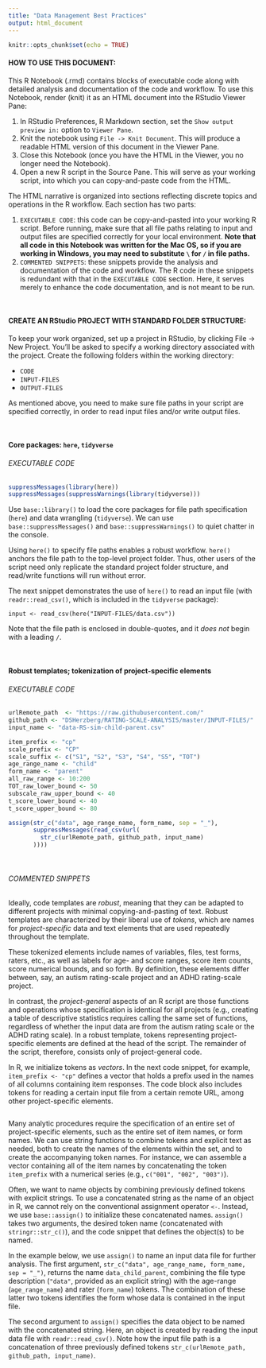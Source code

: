 ```yaml
---
title: "Data Management Best Practices"
output: html_document
---
```


```r
knitr::opts_chunk$set(echo = TRUE)
```

#### HOW TO USE THIS DOCUMENT:
This R Notebook (.rmd) contains blocks of executable code along with detailed analysis and documentation of the code and workflow. To use this Notebook, render (knit) it as an HTML document into the RStudio Viewer Pane:

1. In RStudio Preferences, R Markdown section, set the `Show output preview in:` option to `Viewer Pane`.
2. Knit the notebook using `File -> Knit Document`. This will produce a readable HTML version of this document in the Viewer Pane. 
3. Close this Notebook (once you have the HTML in the Viewer, you no longer need the Notebook).
4. Open a new R script in the Source Pane. This will serve as your working script, into which you can copy-and-paste code from the HTML.

The HTML narrative is organized into sections reflecting discrete topics and operations in the R workflow. Each section has two parts:

1. `EXECUTABLE CODE`: this code can be copy-and-pasted into your working R script. Before running, make sure that all file paths relating to input and output files are specified correctly for your local environment. __Note that all code in this Notebook was written for the Mac OS, so if you are working in Windows, you may need to substitute `\` for `/` in file paths.__
2. `COMMENTED SNIPPETS`: these snippets provide the analysis and documentation of the code and workflow. The R code in these snippets is redundant with that in the `EXECUTABLE CODE` section. Here, it serves merely to enhance the code documentation, and is not meant to be run.

<br>

#### CREATE AN RStudio PROJECT WITH STANDARD FOLDER STRUCTURE:
To keep your work organized, set up a project in RStudio, by clicking File -> New Project. You'll be asked to specify a working directory associated with the project. Create the following folders within the working directory:

* `CODE`
* `INPUT-FILES`
* `OUTPUT-FILES`
 
As mentioned above, you need to make sure file paths in your script are specified correctly, in order to read input files and/or write output files.

<br>

#### Core packages: `here`, `tidyverse`
###### EXECUTABLE CODE
```r
suppressMessages(library(here))
suppressMessages(suppressWarnings(library(tidyverse)))
```
Use `base::library()` to load the core packages for file path specification (`here`) and data wrangling (`tidyverse`). We can use `base::suppressMessages()` and `base::suppressWarnings()` to quiet chatter in the console.

Using `here()` to specify file paths enables a robust workflow. `here()` anchors the file path to the top-level project folder. Thus, other users of the script need only replicate the standard project folder structure, and read/write functions will run without error.

The next snippet demonstrates the use of `here()` to read an input file (with `readr::read_csv()`, which is included in the `tidyverse` package):
```
input <- read_csv(here("INPUT-FILES/data.csv"))
```
Note that the file path is enclosed in double-quotes, and it _does not_ begin with a leading `/`.

<br>

#### Robust templates; tokenization of project-specific elements

###### EXECUTABLE CODE
```r
urlRemote_path  <- "https://raw.githubusercontent.com/"
github_path <- "DSHerzberg/RATING-SCALE-ANALYSIS/master/INPUT-FILES/"
input_name <- "data-RS-sim-child-parent.csv"

item_prefix <- "cp"
scale_prefix <- "CP"
scale_suffix <- c("S1", "S2", "S3", "S4", "S5", "TOT")
age_range_name <- "child"
form_name <- "parent"
all_raw_range <- 10:200
TOT_raw_lower_bound <- 50
subscale_raw_upper_bound <- 40
t_score_lower_bound <- 40
t_score_upper_bound <- 80

assign(str_c("data", age_range_name, form_name, sep = "_"),
       suppressMessages(read_csv(url(
         str_c(urlRemote_path, github_path, input_name)
       ))))
```

<br>

###### COMMENTED SNIPPETS
Ideally, code templates are _robust_, meaning that they can be adapted to different projects with minimal copying-and-pasting of text. Robust templates are characterized by their liberal use of _tokens_, which are names for _project-specific_ data and text elements that are used repeatedly throughout the template.

These tokenized elements include names of variables, files, test forms, raters, etc., as well as labels for age- and score ranges, score item counts, score numerical bounds, and so forth. By definition, these elements differ between, say, an autism rating-scale project and an ADHD rating-scale project. 

In contrast, the _project-general_ aspects of an R script are those functions and operations whose specification is identical for all projects (e.g., creating a table of descriptive statistics requires calling the same set of functions, regardless of whether the input data are from the autism rating scale or the ADHD rating scale). In a robust template, tokens representing project-specific elements are defined at the head of the script. The remainder of the script, therefore, consists only of project-general code.

In R, we initialize tokens as _vectors_. In the next code snippet, for example, `item_prefix <- "cp"` defines a vector that holds a prefix used in the names of all columns containing item responses. The code block also includes tokens for reading a certain input file from a certain remote URL, among other project-specific elements.
```r
```
Many analytic procedures require the specification of an entire set of project-specific elements, such as the entire set of item names, or form names. We can use string functions to combine tokens and explicit text as needed, both to create the names of the elements within the set, and to create the accompanying token names. For instance, we can assemble a vector containing all of the item names by concatenating the token `item_prefix` with a numerical series (e.g., `c("001", "002", "003")`). 

Often, we want to name objects by combining previously defined tokens with explicit strings. To use a concatenated string as the name of an object in R, we cannot rely on the conventional assignment operator `<-`. Instead, we use `base::assign()` to initialize these concatenated names. `assign()` takes two arguments, the desired token name (concatenated with `stringr::str_c()`), and the code snippet that defines the object(s) to be named.

In the example below, we use `assign()` to name an input data file for further analysis. The first argument, `str_c("data", age_range_name, form_name, sep = "_")`, returns the name `data_child_parent`, combining the file type description (`"data"`, provided as an explicit string) with the age-range (`age_range_name`) and rater (`form_name`) tokens. The combination of these latter two tokens identifies the form whose data is contained in the input file.

The second argument to `assign()` specifies the data object to be named with the concatenated string. Here, an object is created by reading the input data file with `readr::read_csv()`. Note how the input file path is a concatenation of three previously defined tokens `str_c(urlRemote_path, github_path, input_name)`.
```r
```


